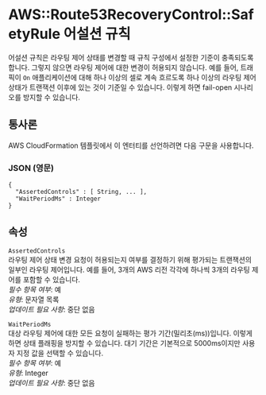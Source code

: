 # AWS::Route53RecoveryControl::SafetyRule 어설션 규칙

어설션 규칙은 라우팅 제어 상태를 변경할 때 규칙 구성에서 설정한 기준이 충족되도록 합니다. 그렇지 않으면 라우팅 제어에 대한 변경이 허용되지 않습니다. 예를 들어, 트래픽이 `On` 애플리케이션에 대해 하나 이상의 셀로 계속 흐르도록 하나 이상의 라우팅 제어 상태가 트랜잭션 이후에 있는 것이 기준일 수 있습니다. 이렇게 하면 fail-open 시나리오를 방지할 수 있습니다.

## 통사론

AWS CloudFormation 템플릿에서 이 엔터티를 선언하려면 다음 구문을 사용합니다.

### JSON (영문)

```
{
  "AssertedControls" : [ String, ... ],
  "WaitPeriodMs" : Integer
}
```

## 속성

`AssertedControls`  
라우팅 제어 상태 변경 요청이 허용되는지 여부를 결정하기 위해 평가되는 트랜잭션의 일부인 라우팅 제어입니다. 예를 들어, 3개의 AWS 리전 각각에 하나씩 3개의 라우팅 제어를 포함할 수 있습니다.  
_필수 항목 여부_: 예  
_유형_: 문자열 목록  
_업데이트 필요 사항_: 중단 없음

`WaitPeriodMs`  
대상 라우팅 제어에 대한 모든 요청이 실패하는 평가 기간(밀리초(ms))입니다. 이렇게 하면 상태 플래핑을 방지할 수 있습니다. 대기 기간은 기본적으로 5000ms이지만 사용자 지정 값을 선택할 수 있습니다.  
_필수 항목 여부_: 예  
_유형_: Integer  
_업데이트 필요 사항_: 중단 없음
